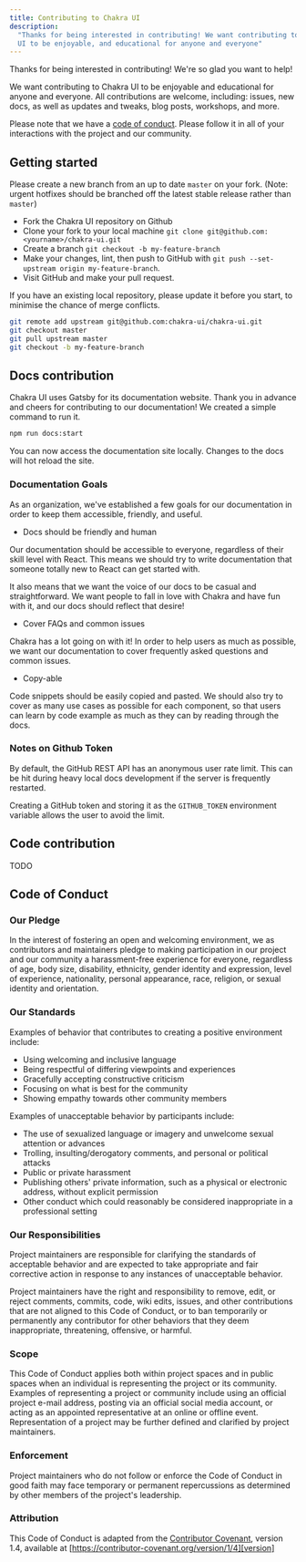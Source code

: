 ```yaml
---
title: Contributing to Chakra UI
description:
  "Thanks for being interested in contributing! We want contributing to Chakra
  UI to be enjoyable, and educational for anyone and everyone"
---
```


Thanks for being interested in contributing! We're so glad you want to help!

We want contributing to Chakra UI to be enjoyable and educational for anyone and
everyone. All contributions are welcome, including: issues, new docs, as well as
updates and tweaks, blog posts, workshops, and more.

Please note that we have a [code of conduct](#code-of-conduct). Please follow it
in all of your interactions with the project and our community.

## Getting started

Please create a new branch from an up to date `master` on your fork. (Note:
urgent hotfixes should be branched off the latest stable release rather than
`master`)

- Fork the Chakra UI repository on Github
- Clone your fork to your local machine
  `git clone git@github.com:<yourname>/chakra-ui.git`
- Create a branch `git checkout -b my-feature-branch`
- Make your changes, lint, then push to GitHub with
  `git push --set-upstream origin my-feature-branch`.
- Visit GitHub and make your pull request.

If you have an existing local repository, please update it before you start, to
minimise the chance of merge conflicts.

```sh
git remote add upstream git@github.com:chakra-ui/chakra-ui.git
git checkout master
git pull upstream master
git checkout -b my-feature-branch
```

## Docs contribution

Chakra UI uses Gatsby for its documentation website. Thank you in advance and
cheers for contributing to our documentation! We created a simple command to run
it.

```sh
npm run docs:start
```

You can now access the documentation site locally. Changes to the docs will hot
reload the site.

### Documentation Goals

As an organization, we've established a few goals for our documentation in order
to keep them accessible, friendly, and useful.

- Docs should be friendly and human

Our documentation should be accessible to everyone, regardless of their skill
level with React. This means we should try to write documentation that someone
totally new to React can get started with.

It also means that we want the voice of our docs to be casual and
straightforward. We want people to fall in love with Chakra and have fun with
it, and our docs should reflect that desire!

- Cover FAQs and common issues

Chakra has a lot going on with it! In order to help users as much as possible,
we want our documentation to cover frequently asked questions and common issues.

- Copy-able

Code snippets should be easily copied and pasted. We should also try to cover as
many use cases as possible for each component, so that users can learn by code
example as much as they can by reading through the docs.

### Notes on Github Token

By default, the GitHub REST API has an anonymous user rate limit. This can be
hit during heavy local docs development if the server is frequently restarted.

Creating a GitHub token and storing it as the `GITHUB_TOKEN` environment
variable allows the user to avoid the limit.

## Code contribution

TODO

## Code of Conduct

### Our Pledge

In the interest of fostering an open and welcoming environment, we as
contributors and maintainers pledge to making participation in our project and
our community a harassment-free experience for everyone, regardless of age, body
size, disability, ethnicity, gender identity and expression, level of
experience, nationality, personal appearance, race, religion, or sexual identity
and orientation.

### Our Standards

Examples of behavior that contributes to creating a positive environment
include:

- Using welcoming and inclusive language
- Being respectful of differing viewpoints and experiences
- Gracefully accepting constructive criticism
- Focusing on what is best for the community
- Showing empathy towards other community members

Examples of unacceptable behavior by participants include:

- The use of sexualized language or imagery and unwelcome sexual attention or
  advances
- Trolling, insulting/derogatory comments, and personal or political attacks
- Public or private harassment
- Publishing others' private information, such as a physical or electronic
  address, without explicit permission
- Other conduct which could reasonably be considered inappropriate in a
  professional setting

### Our Responsibilities

Project maintainers are responsible for clarifying the standards of acceptable
behavior and are expected to take appropriate and fair corrective action in
response to any instances of unacceptable behavior.

Project maintainers have the right and responsibility to remove, edit, or reject
comments, commits, code, wiki edits, issues, and other contributions that are
not aligned to this Code of Conduct, or to ban temporarily or permanently any
contributor for other behaviors that they deem inappropriate, threatening,
offensive, or harmful.

### Scope

This Code of Conduct applies both within project spaces and in public spaces
when an individual is representing the project or its community. Examples of
representing a project or community include using an official project e-mail
address, posting via an official social media account, or acting as an appointed
representative at an online or offline event. Representation of a project may be
further defined and clarified by project maintainers.

### Enforcement

Project maintainers who do not follow or enforce the Code of Conduct in good
faith may face temporary or permanent repercussions as determined by other
members of the project's leadership.

### Attribution

This Code of Conduct is adapted from the [Contributor Covenant][homepage],
version 1.4, available at
[https://contributor-covenant.org/version/1/4][version]

[homepage]: https://contributor-covenant.org
[version]: https://contributor-covenant.org/version/1/4/
